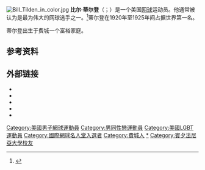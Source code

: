 {{expand english|time=2020-03-20}}
[[File:Bill_Tilden_in_color.jpg|thumb]]
'''比尔·蒂尔登'''（{{lang-en|Bill Tilden}}；{{bd|1893年|2月10日|1953年|6月5日|catIdx=T}}）是一个美国[[网球|网球]]运动员。他通常被认为是最为伟大的网球选手之一。<ref>{{cite news|title=Top 10 Men's Tennis Players of All Time|publisher=Sports Illustrated|url=http://www.si.com/tennis/photos/2012/07/09top-10-mens-tennis-players-of-all-time|accessdate=February 29, 2016|archive-date=2019-12-02|archive-url=https://web.archive.org/web/20191202173546/https://www.si.com/tennis/photos/2012/07/09top-10-mens-tennis-players-of-all-time|dead-url=no}}</ref>蒂尔登在1920年至1925年间占据世界第一名。

蒂尔登出生于费城一个富裕家庭。

==参考资料==
{{Reflist}}

==外部链接==
{{commons category}}
* {{ATP}}
* {{ITF profile}}
* {{DavisCup player}}
* {{Gutenberg author | id=Tilden,+William+T.+(William+Tatem) }}
* {{Internet Archive author |sname=William Tatem Tilden |sopt=tight}}

{{uS-sport-bio-stub}}
{{tennis-bio-stub}}
{{Authority control}}
{{DEFAULTSORT:Tilden, Bill}}
[[Category:美國男子網球運動員|Category:美國男子網球運動員]]
[[Category:男同性戀運動員|Category:男同性戀運動員]]
[[Category:美國LGBT運動員|Category:美國LGBT運動員]]
[[Category:國際網球名人堂入選者|Category:國際網球名人堂入選者]]
[[Category:費城人|Category:費城人]]
[[Category:咆哮的二十年代|*]]
[[Category:賓夕法尼亞大學校友|Category:賓夕法尼亞大學校友]]